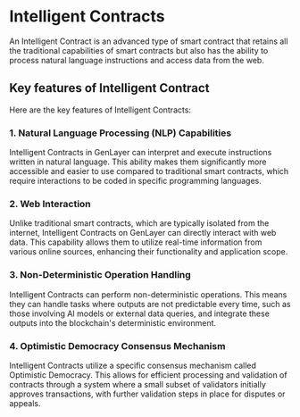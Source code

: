 # Intelligent Contracts

An Intelligent Contract is an advanced type of smart contract that retains all the traditional capabilities of smart contracts but also has the ability to process natural language instructions and access data from the web.

## Key features of Intelligent Contract
Here are the key features of Intelligent Contracts:

### 1. **Natural Language Processing (NLP) Capabilities**
Intelligent Contracts in GenLayer can interpret and execute instructions written in natural language. This ability makes them significantly more accessible and easier to use compared to traditional smart contracts, which require interactions to be coded in specific programming languages.

### 2. **Web Interaction**
Unlike traditional smart contracts, which are typically isolated from the internet, Intelligent Contracts on GenLayer can directly interact with web data. This capability allows them to utilize real-time information from various online sources, enhancing their functionality and application scope.

### 3. **Non-Deterministic Operation Handling**
Intelligent Contracts can perform non-deterministic operations. This means they can handle tasks where outputs are not predictable every time, such as those involving AI models or external data queries, and integrate these outputs into the blockchain's deterministic environment.

### 4. **Optimistic Democracy Consensus Mechanism**
Intelligent Contracts utilize a specific consensus mechanism called Optimistic Democracy. This allows for efficient processing and validation of contracts through a system where a small subset of validators initially approves transactions, with further validation steps in place for disputes or appeals.